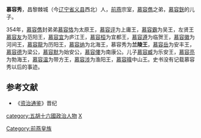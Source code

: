 '''慕容秀'''，昌黎棘城（今[[辽宁省|辽宁省]][[义县|义县]]西北）人，[[前燕|前燕]]宗室，[[慕容儁|慕容儁]]之弟，[[慕容皝|慕容皝]]的儿子。

354年，[[慕容儁|慕容儁]]封弟弟[[慕容恪|慕容恪]]为太原王，[[慕容评|慕容评]]为上庸王，[[慕容霸|慕容霸]]为吴王，左贤王[[慕容友|慕容友]]为范阳王，[[慕容宜|慕容宜]]为庐江王，[[慕容桓|慕容桓]]为宜都王，[[慕容遵|慕容遵]]为临贺王，[[慕容徽|慕容徽]]为河间王，[[慕容龍|慕容龍]]为历阳王，[[慕容纳|慕容纳]]为北海王，慕容秀为'''兰陵王'''，[[慕容岳|慕容岳]]为安丰王，[[慕容德|慕容德]]为梁公，[[慕容默|慕容默]]为始安公，[[慕容僂|慕容僂]]为南康公。儿子[[慕容臧|慕容臧]]为乐安王，[[慕容亮|慕容亮]]为勃海王，[[慕容温|慕容温]]为带方王，[[慕容涉|慕容涉]]为渔阳王，[[慕容暐|慕容暐]]中山王。史书没有记载慕容秀以后的事迹。

==参考文献==
*《[[资治通鉴|资治通鉴]]》晋纪

{{DEFAULTSORT:Murong慕容}}
[[Category:前燕皇族|Category:前燕皇族]]
[[category:五胡十六國政治人物|category:五胡十六國政治人物]]
[[category:慕容姓|X]]